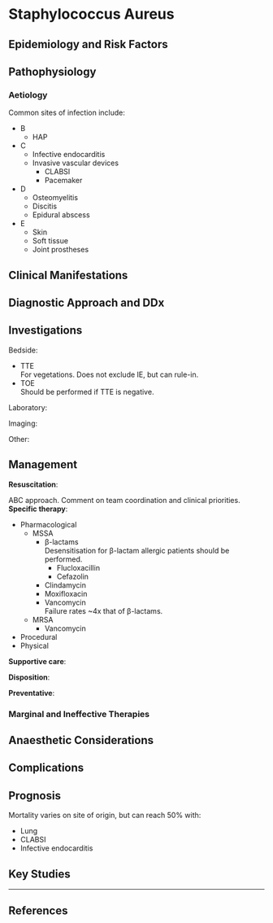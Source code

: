 # Staphylococcus Aureus


## Epidemiology and Risk Factors

## Pathophysiology

### Aetiology

Common sites of infection include:

* B
	* HAP
* C
	* Infective endocarditis
	* Invasive vascular devices
		* CLABSI
		* Pacemaker
* D
	* Osteomyelitis
	* Discitis
	* Epidural abscess
* E
	* Skin
	* Soft tissue
	* Joint prostheses


## Clinical Manifestations

## Diagnostic Approach and DDx

## Investigations

Bedside:

* TTE\
For vegetations. Does not exclude IE, but can rule-in.
* TOE\
Should be performed if TTE is negative.

Laboratory:

Imaging:

Other:

## Management

**Resuscitation**:\

ABC approach. Comment on team coordination and clinical priorities.
**Specific therapy**:

* Pharmacological
	* MSSA\
		* β-lactams\
		Desensitisation for β-lactam allergic patients should be performed.
			* Flucloxacillin
			* Cefazolin
		* Clindamycin
		* Moxifloxacin
		* Vancomycin\
		Failure rates ~4x that of β-lactams. 
	* MRSA
		* Vancomycin
* Procedural
* Physical


**Supportive care**:

**Disposition**:

**Preventative**:


### Marginal and Ineffective Therapies

## Anaesthetic Considerations

## Complications

## Prognosis

Mortality varies on site of origin, but can reach 50% with:

* Lung
* CLABSI
* Infective endocarditis

## Key Studies


---

## References
